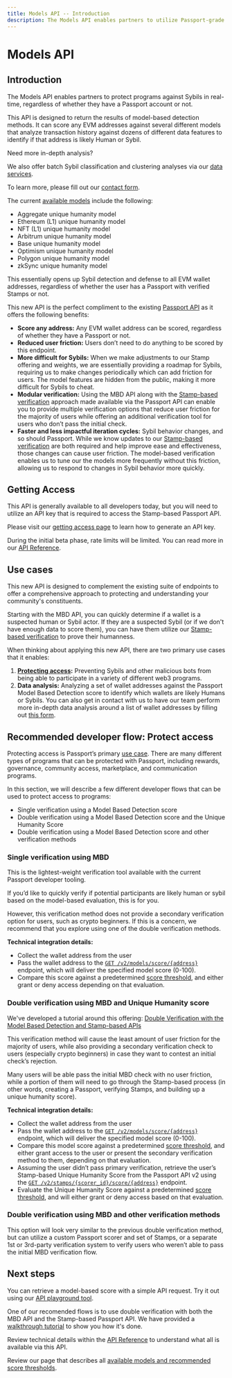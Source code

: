 ```yaml
---
title: Models API -- Introduction
description: The Models API enables partners to utilize Passport-grade supervised machine learning models to identify Sybils vs humans.
---
```



# Models API

## Introduction

The Models API enables partners to protect programs against Sybils in real-time, regardless of whether they have a Passport account or not.

This API is designed to return the results of model-based detection methods. It can score any EVM addresses against several different models that analyze transaction history against dozens of different data features to identify if that address is likely Human or Sybil. 


<Callout type="info">
Need more in-depth analysis?

We also offer batch Sybil classification and clustering analyses via our [data services](/building-with-passport/data-services).

To learn more, please fill out our [contact form](https://tally.so/r/3X81KL). 
</Callout>


The current [available models](available-models) include the following:

* Aggregate unique humanity model
* Ethereum (L1) unique humanity model
* NFT (L1) unique humanity model
* Arbitrum unique humanity model
* Base unique humanity model
* Optimism unique humanity model
* Polygon unique humanity model
* zkSync unique humanity model

This essentially opens up Sybil detection and defense to all EVM wallet addresses, regardless of whether the user has a Passport with verified Stamps or not.

This new API is the perfect compliment to the existing [Passport API](../passport-api/overview) as it offers the following benefits:

* **Score any address:** Any EVM wallet address can be scored, regardless of whether they have a Passport or not.
* **Reduced user friction:** Users don’t need to do anything to be scored by this endpoint.
* **More difficult for Sybils:** When we make adjustments to our Stamp offering and weights, we are essentially providing a roadmap for Sybils, requiring us to make changes periodically which can add friction for users. The model features are hidden from the public, making it more difficult for Sybils to cheat.
* **Modular verification:** Using the MBD API along with the [Stamp-based verification](../passport-api/overview) approach made available via the Passport API can enable you to provide multiple verification options that reduce user friction for the majority of users while offering an additional verification tool for users who don’t pass the initial check.
* **Faster and less impactful iteration cycles:** Sybil behavior changes, and so should Passport. While we know updates to our [Stamp-based verification](../passport-api/overview) are both required and help improve ease and effectiveness, those changes can cause user friction. The model-based verification enables us to tune our the models more frequently without this friction, allowing us to respond to changes in Sybil behavior more quickly.


## Getting Access

This API is generally available to all developers today, but you will need to utilize an API key that is required to access the Stamp-based Passport API.

Please visit our [getting access page](../passport-api/getting-access) to learn how to generate an API key.

During the initial beta phase, rate limits will be limited. You can read more in our [API Reference](api-reference).


## Use cases

This new API is designed to complement the existing suite of endpoints to offer a comprehensive approach to protecting and understanding your community's constituents.

Starting with the MBD API, you can quickly determine if a wallet is a suspected human or Sybil actor. If they are a suspected Sybil (or if we don't have enough data to score them), you can have them utilize our [Stamp-based verification](../passport-api/overview) to prove their humanness.

When thinking about applying this new API, there are two primary use cases that it enables:

1. **[Protecting access](../../overview/use-cases#protect-access-rewards):** Preventing Sybils and other malicious bots from being able to participate in a variety of different web3 programs.
2. **Data analysis:** Analyzing a set of wallet addresses against the Passport Model Based Detection score to identify which wallets are likely Humans or Sybils. You can also get in contact with us to have our team perform more in-depth data analysis around a list of wallet addresses by filling out [this form](https://docs.google.com/forms/d/e/1FAIpQLScDHGifo2IWkBxsMKcGJ2Qr24mnYM6G5hao7oin5f3OOZFkgw/viewform).


## Recommended developer flow: Protect access

Protecting access is Passport’s primary [use case](../../overview/use-cases). There are many different types of programs that can be protected with Passport, including rewards, governance, community access, marketplace, and communication programs.

In this section, we will describe a few different developer flows that can be used to protect access to programs:

* Single verification using a Model Based Detection score
* Double verification using a Model Based Detection score and the Unique Humanity Score
* Double verification using a Model Based Detection score and other verification methods

### Single verification using MBD

This is the lightest-weight verification tool available with the current Passport developer tooling.

If you’d like to quickly verify if potential participants are likely human or sybil based on the model-based evaluation, this is for you.

However, this verification method does not provide a secondary verification option for users, such as crypto beginners. If this is a concern, we recommend that you explore using one of the double verification methods.

**Technical integration details:**

* Collect the wallet address from the user
* Pass the wallet address to the [`GET /v2/models/score/{address}`](api-reference) endpoint, which will deliver the specified model score (0-100).
* Compare this score against a predetermined [score threshold](available-models), and either grant or deny access depending on that evaluation.


### Double verification using MBD and Unique Humanity score

We've developed a tutorial around this offering: [Double Verification with the Model Based Detection and Stamp-based APIs](tutorials/double-verification)

This verification method will cause the least amount of user friction for the majority of users, while also providing a secondary verification check to users (especially crypto beginners) in case they want to contest an initial check’s rejection.

Many users will be able pass the initial MBD check with no user friction, while a portion of them will need to go through the Stamp-based process (in other words, creating a Passport, verifying Stamps, and building up a unique humanity score).

**Technical integration details:**

* Collect the wallet address from the user
* Pass the wallet address to the [`GET /v2/models/score/{address}`](api-reference) endpoint, which will deliver the specified model score (0-100).
* Compare this model score against a predetermined [score threshold](available-models), and either grant access to the user or present the secondary verification method to them, depending on that evaluation.
* Assuming the user didn’t pass primary verification, retrieve the user’s Stamp-based Unique Humanity Score from the Passport API v2 using the [`GET /v2/stamps/{scorer_id}/score/{address}`](../passport-api/api-reference#retrieve-latest-score-for-a-single-address) endpoint.
* Evaluate the Unique Humanity Score against a predetermined [score threshold](../major-concepts/scoring-thresholds), and will either grant or deny access based on that evaluation.


### Double verification using MBD and other verification methods

This option will look very similar to the previous double verification method, but can utilize a custom Passport scorer and set of Stamps, or a separate 1st or 3rd-party verification system to verify users who weren’t able to pass the initial MBD verification flow.


## Next steps

You can retrieve a model-based score with a simple API request. Try it out using our [API playground tool](https://api.passport.xyz/v2/docs). 

One of our recomended flows is to use double verification with both the MBD API and the Stamp-based Passport API. We have provided a [walkthrough tutorial](tutorials/double-verification) to show you how it's done.

Review technical details within the [API Reference](api-reference) to understand what all is available via this API. 

Review our page that describes all [available models and recommended score thresholds](available-models).
